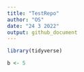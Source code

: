 ```yaml
---
title: "TestRepo"
author: "OS"
date: "24 3 2022"
output: github_document
---
```


```r
library(tidyverse)
```

```r
b <- 5
```

